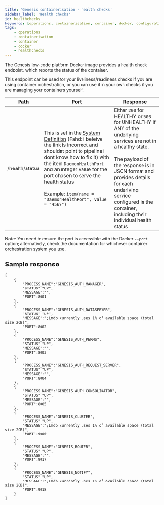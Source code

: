 ```yaml
---
title: 'Genesis containerisation - health checks'
sidebar_label: 'Health checks'
id: healthchecks
keywords: [operations, containerisation, container, docker, configuration, healthchecks]
tags:
    - operations
    - containerisation
    - container
    - docker
    - healthchecks
---
```


The Genesis low-code platform Docker image provides a health check endpoint, which reports the status of the container.

This endpoint can be used for your liveliness/readiness checks if you are using container orchestration, or you can use it in your own checks if you are managing your containers yourself.

| Path | Port | Response |
| --- | --- | --- |
| /health/status | This is set in the [System Definition](../../../server/integration/data-pipeline/advanced/#system-definition-properties) (Fahd: i beleive the link is incorrect and shouldnt point to pipeline i dont know how to fix it) with the item `DaemonHealthPort` and an integer value for the port chosen to serve the health status<br/><br/>Example: `item(name = "DaemonHealthPort", value = "4569")`| Either `200` for HEALTHY or `503` for UNHEALTHY if ANY of the underlying services are not in a healthy state.<br/><br/>The payload of the response is in JSON format and provides details for each underlying service configured in the container, including their individual health status |
Note: You need to ensure the port is accessible with the Docker `--port` option; alternatively, check the documentation for whichever container orchestration system you use.

## Sample response 
```
[
    {
        "PROCESS_NAME":"GENESIS_AUTH_MANAGER",
        "STATUS":"UP",
        "MESSAGE":"",
        "PORT":8001
    },
    {
        "PROCESS_NAME":"GENESIS_AUTH_DATASERVER",
        "STATUS":"UP",
        "MESSAGE":";Lmdb currently uses 1% of available space (total size 2GB)",
        "PORT":8002
    },
    {
        "PROCESS_NAME":"GENESIS_AUTH_PERMS",
        "STATUS":"UP",
        "MESSAGE":"",
        "PORT":8003
    },
    {
        "PROCESS_NAME":"GENESIS_AUTH_REQUEST_SERVER",
        "STATUS":"UP",
        "MESSAGE":"",
        "PORT":8004
    },
    {
        "PROCESS_NAME":"GENESIS_AUTH_CONSOLIDATOR",
        "STATUS":"UP",
        "MESSAGE":"",
        "PORT":8005
    },
    {
        "PROCESS_NAME":"GENESIS_CLUSTER",
        "STATUS":"UP",
        "MESSAGE":";Lmdb currently uses 1% of available space (total size 2GB)",
        "PORT":9000
    },
    {
        "PROCESS_NAME":"GENESIS_ROUTER",
        "STATUS":"UP",
        "MESSAGE":"",
        "PORT":9017
    },
    {
        "PROCESS_NAME":"GENESIS_NOTIFY",
        "STATUS":"UP",
        "MESSAGE":";Lmdb currently uses 1% of available space (total size 2GB)",
        "PORT":9018
    }
]
```
